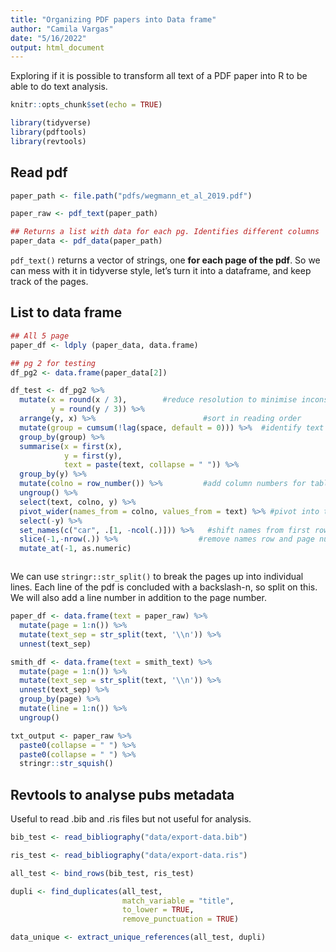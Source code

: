 ```yaml
---
title: "Organizing PDF papers into Data frame"
author: "Camila Vargas"
date: "5/16/2022"
output: html_document
---
```


Exploring if it is possible to transform all text of a PDF paper into R to be able to do text analysis. 

```r
knitr::opts_chunk$set(echo = TRUE)

library(tidyverse)
library(pdftools)
library(revtools)
```


## Read pdf

```r
paper_path <- file.path("pdfs/wegmann_et_al_2019.pdf")

paper_raw <- pdf_text(paper_path)

## Returns a list with data for each pg. Identifies different columns
paper_data <- pdf_data(paper_path)

```

`pdf_text()` returns a vector of strings, one **for each page of the pdf**.  So we can mess with it in tidyverse style, let's turn it into a dataframe, and keep track of the pages.


## List to data frame

```r
## All 5 page
paper_df <- ldply (paper_data, data.frame)

## pg 2 for testing
df_pg2 <- data.frame(paper_data[2])

```


```r

df_test <- df_pg2 %>%
  mutate(x = round(x / 3),        #reduce resolution to minimise inconsistent coordinate
         y = round(y / 3)) %>%
  arrange(y, x) %>%                        #sort in reading order
  mutate(group = cumsum(!lag(space, default = 0))) %>%  #identify text with spaces and paste
  group_by(group) %>%
  summarise(x = first(x),
            y = first(y),
            text = paste(text, collapse = " ")) %>%
  group_by(y) %>%
  mutate(colno = row_number()) %>%         #add column numbers for table data
  ungroup() %>%
  select(text, colno, y) %>%
  pivot_wider(names_from = colno, values_from = text) %>% #pivot into table format
  select(-y) %>%
  set_names(c("car", .[1, -ncol(.)])) %>%   #shift names from first row
  slice(-1,-nrow(.)) %>%                  #remove names row and page number row
  mutate_at(-1, as.numeric)



```




We can use `stringr::str_split()` to break the pages up into individual lines.  Each line of the pdf is concluded with a backslash-n, so split on this.  We will also add a line number in addition to the page number.

```r

paper_df <- data.frame(text = paper_raw) %>%
  mutate(page = 1:n()) %>%
  mutate(text_sep = str_split(text, '\\n')) %>%
  unnest(text_sep)

smith_df <- data.frame(text = smith_text) %>%
  mutate(page = 1:n()) %>%
  mutate(text_sep = str_split(text, '\\n')) %>%
  unnest(text_sep) %>%
  group_by(page) %>%
  mutate(line = 1:n()) %>%
  ungroup()


```


```r
txt_output <- paper_raw %>%
  paste0(collapse = " ") %>%
  paste0(collapse = " ") %>%
  stringr::str_squish()
```




## Revtools to analyse pubs metadata

Useful to read .bib and .ris files but not useful for analysis.

```r
bib_test <- read_bibliography("data/export-data.bib")

ris_test <- read_bibliography("data/export-data.ris")

all_test <- bind_rows(bib_test, ris_test)

dupli <- find_duplicates(all_test, 
                         match_variable = "title",
                         to_lower = TRUE, 
                         remove_punctuation = TRUE)

data_unique <- extract_unique_references(all_test, dupli)

```





